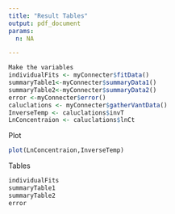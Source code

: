 ```yaml
---
title: "Result Tables"
output: pdf_document
params:
  n: NA

---
```


```r
Make the variables
individualFits <- myConnecter$fitData()
summaryTable1<-myConnecter$summaryData1()
summaryTable2<-myConnecter$summaryData2()
error <-myConnecter$error()
caluclations <- myConnecter$gatherVantData()
InverseTemp <- caluclations$invT
LnConcentraion <- caluclations$lnCt
```
Plot
```r
plot(LnConcentraion,InverseTemp)
```
Tables

```r
individualFits
summaryTable1
summaryTable2
error
```
